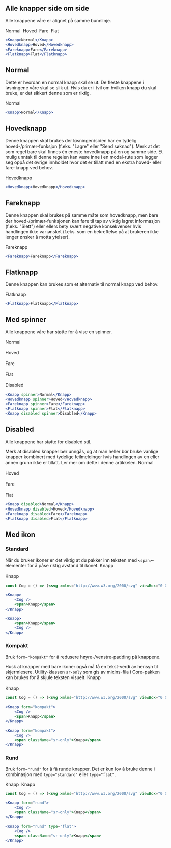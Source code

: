 
## Alle knapper side om side

Alle knappene våre er alignet på samme bunnlinje.

<Example>
    <Knapp>Normal</Knapp>&nbsp;
    <Hovedknapp>Hoved</Hovedknapp>&nbsp;
    <Fareknapp>Fare</Fareknapp>&nbsp;
    <Flatknapp>Flat</Flatknapp>
</Example>

```jsx
<Knapp>Normal</Knapp>
<Hovedknapp>Hoved</Hovedknapp>
<Fareknapp>Fare</Fareknapp>
<Flatknapp>Flat</Flatknapp>
```

## Normal

Dette er hvordan en normal knapp skal se ut. De fleste knappene i løsningene våre skal se 
slik ut. Hvis du er i tvil om hvilken knapp du skal bruke, er det sikkert denne som er 
riktig.

<Example>
    <Knapp>Normal</Knapp>
</Example>

```jsx
<Knapp>Normal</Knapp>
```

## Hovedknapp

Denne knappen skal brukes der løsningen/siden har en tydelig hoved-/primær-funksjon (f.eks. 
"Lagre" eller "Send søknad"). Merk at det som regel bare skal finnes èn eneste hovedknapp 
på en og samme side. Et mulig unntak til denne regelen kan være inne i en modal-rute som 
legger seg oppå det øvrige innholdet hvor det er tillatt med en ekstra hoved- eller 
fare-knapp ved behov.

<Example>
    <Hovedknapp>Hovedknapp</Hovedknapp>
</Example>

```jsx
<Hovedknapp>Hovedknapp</Hovedknapp>
```

## Fareknapp

Denne knappen skal brukes på samme måte som hovedknapp, men bare der hoved-/primær-funksjonen
kan føre til tap av viktig lagret informasjon (f.eks. "Slett") eller ellers bety svært negative
konsekvenser hvis handlingen ikke var ønsket (f.eks. som en bekreftelse på at brukeren ikke lenger
ønsker å motta ytelser).

<Example>
    <Fareknapp>Fareknapp</Fareknapp>
</Example>

```jsx
<Fareknapp>Fareknapp</Fareknapp>
```

## Flatknapp

Denne knappen kan brukes som et alternativ til normal knapp ved behov.

<Example>
    <Flatknapp>Flatknapp</Flatknapp>
</Example>

```jsx
<Flatknapp>Flatknapp</Flatknapp>
```

## Med spinner

Alle knappene våre har støtte for å vise en spinner.

<Example>
    <Knapp spinner>Normal</Knapp><br/><br/>
    <Hovedknapp spinner>Hoved</Hovedknapp><br/><br/>
    <Fareknapp spinner>Fare</Fareknapp><br/><br/>
    <Flatknapp spinner>Flat</Flatknapp><br/><br/>
    <Knapp disabled spinner>Disabled</Knapp>
</Example>

```jsx
<Knapp spinner>Normal</Knapp>
<Hovedknapp spinner>Hoved</Hovedknapp>
<Fareknapp spinner>Fare</Fareknapp>
<Flatknapp spinner>Flat</Flatknapp>
<Knapp disabled spinner>Disabled</Knapp>
```

## Disabled

Alle knappene har støtte for disabled stil.

<Alertstripe type="info">
    Merk at disabled knapper bør unngås, og at man heller bør bruke vanlige knapper
    kombinert med tydelige feilmeldinger hvis handlingen av en eller annen grunn ikke er
    tillatt. Ler mer om dette i <Lenke href="https://axesslab.com/disabled-buttons-suck/">denne artikkelen</Lenke>.
</Alertstripe>

<Example>
    <Knapp disabled>Normal</Knapp><br/><br/>
    <Hovedknapp disabled>Hoved</Hovedknapp><br/><br/>
    <Fareknapp disabled>Fare</Fareknapp><br/><br/>
    <Flatknapp disabled>Flat</Flatknapp>
</Example>

```jsx
<Knapp disabled>Normal</Knapp>
<Hovedknapp disabled>Hoved</Hovedknapp>
<Fareknapp disabled>Fare</Fareknapp>
<Flatknapp disabled>Flat</Flatknapp>
```

## Med ikon

### Standard

<Alertstripe type="info">
    Når du bruker ikoner er det viktig at du pakker inn teksten med <code className="inline">&lt;span&gt;</code>-elementer for å påse riktig avstand til ikonet.
</Alertstripe>

<Example>
    <Knapp><Cog /><span>Knapp</span></Knapp><br/><br/>
    <Knapp><span>Knapp</span><Cog /></Knapp>
</Example>

```jsx
const Cog = () => (<svg xmlns="http://www.w3.org/2000/svg" viewBox="0 0 24 24"><path d="M23.5 10h-2.854c-.2-.79-.454-1.667-.778-2.332L21.9 5.636a.498.498 0 0 0 0-.708l-2.83-2.826a.499.499 0 0 0-.707 0l-2.032 2.031c-.665-.324-1.542-.578-2.331-.777V.5a.5.5 0 0 0-.5-.5h-3a.5.5 0 0 0-.5.5v2.856c-.789.199-1.666.453-2.331.777L5.637 2.102a.499.499 0 0 0-.707 0L2.101 4.929a.5.5 0 0 0 0 .707l2.033 2.033c-.323.662-.578 1.54-.779 2.331H.5a.5.5 0 0 0-.5.5v3a.5.5 0 0 0 .5.5h2.855c.2.791.455 1.668.778 2.331L2.1 18.364a.5.5 0 0 0 0 .708L4.93 21.9c.188.188.52.188.707 0l2.032-2.032c.663.322 1.54.577 2.331.778V23.5a.5.5 0 0 0 .5.5h3a.5.5 0 0 0 .5-.5v-2.854c.791-.201 1.668-.456 2.331-.778l2.034 2.032a.5.5 0 0 0 .707 0l2.827-2.828a.499.499 0 0 0 0-.707l-2.032-2.033c.323-.663.578-1.54.778-2.331H23.5a.5.5 0 0 0 .5-.5v-3a.5.5 0 0 0-.5-.501zM12 16c-2.205 0-4-1.795-4-4s1.795-4 4-4c2.206 0 4 1.795 4 4s-1.794 4-4 4z"/></svg>);

<Knapp>
    <Cog />
    <span>Knapp</span>
</Knapp>

<Knapp>
    <span>Knapp</span>
    <Cog />
</Knapp>
```

### Kompakt

Bruk `form="kompakt"` for å redusere høyre-/venstre-padding på knappene.

<Alertstripe type="advarsel">
    Husk at knapper med bare ikoner også må få en tekst-verdi av hensyn til skjermlesere. Utility-klassen <code className="inline">sr-only</code> som gis av <Lenke href="https://github.com/navikt/nav-frontend-moduler/blob/master/packages/node_modules/nav-frontend-core/less/_mixins.less">mixins-fila i Core-pakken</Lenke> kan brukes for å skjule teksten visuelt.
</Alertstripe>

<Example>
    <Knapp form="kompakt"><Cog /><span>Knapp</span></Knapp><br/><br/>
    <Knapp form="kompakt"><Cog /><span className="sr-only">Knapp</span></Knapp>
</Example>

```jsx
const Cog = () => (<svg xmlns="http://www.w3.org/2000/svg" viewBox="0 0 24 24"><path d="M23.5 10h-2.854c-.2-.79-.454-1.667-.778-2.332L21.9 5.636a.498.498 0 0 0 0-.708l-2.83-2.826a.499.499 0 0 0-.707 0l-2.032 2.031c-.665-.324-1.542-.578-2.331-.777V.5a.5.5 0 0 0-.5-.5h-3a.5.5 0 0 0-.5.5v2.856c-.789.199-1.666.453-2.331.777L5.637 2.102a.499.499 0 0 0-.707 0L2.101 4.929a.5.5 0 0 0 0 .707l2.033 2.033c-.323.662-.578 1.54-.779 2.331H.5a.5.5 0 0 0-.5.5v3a.5.5 0 0 0 .5.5h2.855c.2.791.455 1.668.778 2.331L2.1 18.364a.5.5 0 0 0 0 .708L4.93 21.9c.188.188.52.188.707 0l2.032-2.032c.663.322 1.54.577 2.331.778V23.5a.5.5 0 0 0 .5.5h3a.5.5 0 0 0 .5-.5v-2.854c.791-.201 1.668-.456 2.331-.778l2.034 2.032a.5.5 0 0 0 .707 0l2.827-2.828a.499.499 0 0 0 0-.707l-2.032-2.033c.323-.663.578-1.54.778-2.331H23.5a.5.5 0 0 0 .5-.5v-3a.5.5 0 0 0-.5-.501zM12 16c-2.205 0-4-1.795-4-4s1.795-4 4-4c2.206 0 4 1.795 4 4s-1.794 4-4 4z"/></svg>);

<Knapp form="kompakt">
    <Cog />
    <span>Knapp</span>
</Knapp>

<Knapp form="kompakt">
    <Cog />
    <span className="sr-only">Knapp</span>
</Knapp>
```

### Rund

Bruk `form="rund"` for å få runde knapper. Det er kun lov å bruke denne i kombinasjon med `type="standard"` eller `type="flat"`.

<Example>
    <Knapp form="rund"><Cog /><span className="sr-only">Knapp</span></Knapp>&nbsp;
    <Knapp form="rund" type="flat"><Cog /><span className="sr-only">Knapp</span></Knapp>
</Example>

```jsx
const Cog = () => (<svg xmlns="http://www.w3.org/2000/svg" viewBox="0 0 24 24"><path d="M23.5 10h-2.854c-.2-.79-.454-1.667-.778-2.332L21.9 5.636a.498.498 0 0 0 0-.708l-2.83-2.826a.499.499 0 0 0-.707 0l-2.032 2.031c-.665-.324-1.542-.578-2.331-.777V.5a.5.5 0 0 0-.5-.5h-3a.5.5 0 0 0-.5.5v2.856c-.789.199-1.666.453-2.331.777L5.637 2.102a.499.499 0 0 0-.707 0L2.101 4.929a.5.5 0 0 0 0 .707l2.033 2.033c-.323.662-.578 1.54-.779 2.331H.5a.5.5 0 0 0-.5.5v3a.5.5 0 0 0 .5.5h2.855c.2.791.455 1.668.778 2.331L2.1 18.364a.5.5 0 0 0 0 .708L4.93 21.9c.188.188.52.188.707 0l2.032-2.032c.663.322 1.54.577 2.331.778V23.5a.5.5 0 0 0 .5.5h3a.5.5 0 0 0 .5-.5v-2.854c.791-.201 1.668-.456 2.331-.778l2.034 2.032a.5.5 0 0 0 .707 0l2.827-2.828a.499.499 0 0 0 0-.707l-2.032-2.033c.323-.663.578-1.54.778-2.331H23.5a.5.5 0 0 0 .5-.5v-3a.5.5 0 0 0-.5-.501zM12 16c-2.205 0-4-1.795-4-4s1.795-4 4-4c2.206 0 4 1.795 4 4s-1.794 4-4 4z"/></svg>);

<Knapp form="rund">
    <Cog />
    <span className="sr-only">Knapp</span>
</Knapp>

<Knapp form="rund" type="flat">
    <Cog />
    <span className="sr-only">Knapp</span>
</Knapp>
```